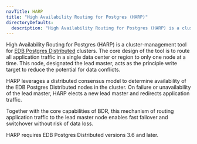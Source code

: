 ```yaml
---
navTitle: HARP
title: "High Availability Routing for Postgres (HARP)"
directoryDefaults:
  description: "High Availability Routing for Postgres (HARP) is a cluster-management tool for EDB Postgres Distributed clusters."
---
```


High Availability Routing for Postgres (HARP) is a cluster-management tool for 
[EDB Postgres Distributed](/bdr/latest) clusters. The core design of 
the tool is to route all application traffic in a single data center or 
region to only one node at a time. This node, designated the lead master, acts 
as the principle write target to reduce the potential for data conflicts.

HARP leverages a distributed consensus model to determine availability of the 
EDB Postgres Distributed nodes in the cluster. On failure or unavailability of 
the lead master, HARP elects a new lead master and redirects application traffic.

Together with the core capabilities of BDR, this mechanism of routing 
application traffic to the lead master node enables fast failover and 
switchover without risk of data loss.

HARP requires EDB Postgres Distributed versions 3.6 and later.
